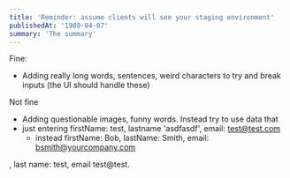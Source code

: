 ```yaml
---
title: 'Reminder: assume clients will see your staging environment'
publishedAt: '1980-04-07'
summary: 'The summary'
---
```


Fine:
- Adding really long words, sentences, weird characters to try and break inputs (the UI should handle these)

Not fine
- Adding questionable images, funny words. Instead try to use data that
- just entering firstName: test, lastname 'asdfasdf', email: test@test.com
  - instead firstName: Bob, lastName: Smith, email: bsmith@yourcompany.com

, last name: test, email test@test.
